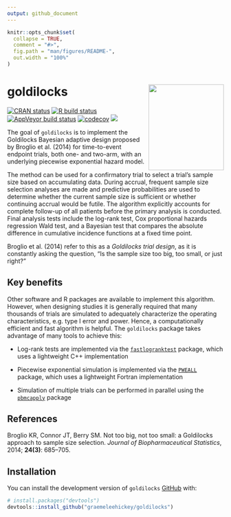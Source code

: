 ```yaml
---
output: github_document
---
```


<!-- README.md is generated from README.Rmd. Please edit that file -->

```r
knitr::opts_chunk$set(
  collapse = TRUE,
  comment = "#>",
  fig.path = "man/figures/README-",
  out.width = "100%"
)
```

# goldilocks <img src="man/figures/hex.png" width = "175" height = "200" align="right" />

<!-- badges: start -->
[![CRAN status](https://www.r-pkg.org/badges/version/goldilocks)](https://CRAN.R-project.org/package=goldilocks)
[![R build status](https://github.com/graemeleehickey/goldilocks/workflows/R-CMD-check/badge.svg)](https://github.com/graemeleehickey/goldilocks/actions)
[![AppVeyor build status](https://ci.appveyor.com/api/projects/status/github/graemeleehickey/goldilocks?branch=main&svg=true)](https://ci.appveyor.com/project/graemeleehickey/goldilocks)
[![codecov](https://codecov.io/gh/graemeleehickey/goldilocks/branch/main/graph/badge.svg?token=9V6BH1Q4K3)](https://codecov.io/gh/graemeleehickey/goldilocks)
[![](https://cranlogs.r-pkg.org/badges/grand-total/goldilocks)](https://CRAN.R-project.org/package=goldilocks)
<!-- badges: end -->

The goal of `goldilocks` is to implement the Goldilocks Bayesian adaptive design
proposed by Broglio et al. (2014) for time-to-event endpoint trials, both one-
and two-arm, with an underlying piecewise exponential hazard model.

The method can be used for a confirmatory trial to select a trial's sample size
based on accumulating data. During accrual, frequent sample size selection
analyses are made and predictive probabilities are used to determine whether the
current sample size is sufficient or whether continuing accrual would be futile.
The algorithm explicitly accounts for complete follow-up of all patients before
the primary analysis is conducted. Final analysis tests include the log-rank
test, Cox proportional hazards regression Wald test, and a Bayesian test that
compares the absolute difference in cumulative incidence functions at a fixed
time point.

Broglio et al. (2014) refer to this as a *Goldilocks trial design*, as it is
constantly asking the question, "Is the sample size too big, too small, or just
right?"

## Key benefits

Other software and R packages are available to implement this algorithm.
However, when designing studies it is generally required that many thousands of
trials are simulated to adequately characterize the operating characteristics,
e.g. type I error and power. Hence, a computationally efficient and fast
algorithm is helpful. The `goldilocks` package takes advantage of many tools to
achieve this:

- Log-rank tests are implemented via the
[`fastlogranktest`](https://CRAN.R-project.org/package=fastlogranktest) package,
which uses a lightweight C++ implementation

- Piecewise exponential simulation is implemented via the
[`PWEALL`](https://CRAN.R-project.org/package=PWEALL) package, which uses a
lightweight Fortran implementation

- Simulation of multiple trials can be performed in parallel using the
[`pbmcapply`](https://CRAN.R-project.org/package=pbmcapply) package

## References

Broglio KR, Connor JT, Berry SM. Not too big, not too small: a Goldilocks
approach to sample size selection. *Journal of Biopharmaceutical Statistics*,
2014; **24(3)**: 685–705.

## Installation

You can install the development version of `goldilocks`
[GitHub](https://github.com/) with:

```r
# install.packages("devtools")
devtools::install_github("graemeleehickey/goldilocks")
```
